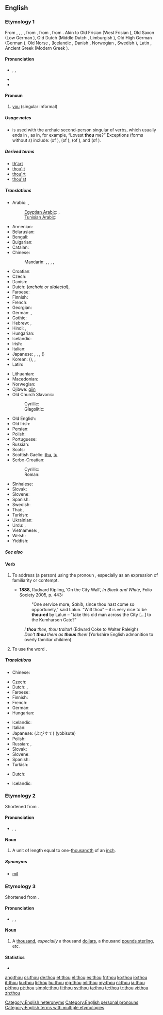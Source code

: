 ==English==
{{wikipedia|dab=thou (disambiguation)|thou}}

===Etymology 1===
From {{etyl|enm}} {{term|thou|lang=enm}}, {{term|thow|lang=enm}}, {{term|thu|lang=enm}}, {{term|þou|lang=enm}}, from {{etyl|ang|en}} {{term|þu|þū|lang=ang}}, from {{proto|Germanic|þū|lang=en}}, from {{proto|Indo-European|túh₂|lang=en}}. Akin to Old Frisian {{term|thu|thū|lang=ofs}} (West Frisian {{term|do|lang=fy}}), Old Saxon {{term|thu|thū|lang=osx}} (Low German {{term|du|lang=nds}}), Old Dutch {{term|thu|thū|lang=odt}} (Middle Dutch {{term|du|lang=dum}}, Limburgish {{term|doe|lang=li}}), Old High German {{term|du|dū|lang=goh}} (German {{term|du|lang=de}}), Old Norse {{term|þú|lang=non}}, (Icelandic {{term|þú|lang=is}}, Danish {{term|du|lang=da}}, Norwegian {{term|du|lang=no}}, Swedish {{term|du|lang=sv}}), Latin {{term|tu|lang=la}}, Ancient Greek {{term|σύ|tr=sý|lang=grc}} (Modern Greek {{term|εσύ|tr=esý}}).

====Pronunciation====
* {{enPR|''th''ou}}, {{IPA|/ðaʊ/}}, {{X-SAMPA|/DaU/}}
* {{audio|en-us-thou.ogg|Audio (US)}}
* {{rhymes|aʊ}}

====Pronoun====
{{wikipedia}}
{{head|en|pronoun|second person singular nominative case||plural|[[ye]] '''''or''''' [[you]]|objective case|thee|reflexive|thyself|possessive determiner|'''[[thy]]''' ('''[[thine]]''' ''before a vowel'')|possessive pronoun|thine}}

# {{archaic|or|dialectal}} [[you]] (singular informal)

=====Usage notes=====
* {{term|thou|Thou}} is used with the archaic second-person singular of verbs, which usually ends in {{term|-est}}, as in, for example, “Lovest '''thou''' me?” Exceptions (forms without ''s'') include: {{term|art#Verb|art}} (of {{term|be}}), {{term|shalt}} (of {{term|shall}}), {{term|wost}} (of {{term|wit#Verb|wit}}), and {{term|wilt}} (of {{term|will#Verb|will}}).

=====Derived terms=====
* [[th'art]]
* [[thou'lt]]
* [[thou'rt]]
* [[thou'st]]

=====Translations=====
{{trans-top|singular informal form of "you"}}
* Arabic: {{t|ar|أنت|m|tr='ánta|sc=Arab}}, {{t|ar|أنت|f|tr='ánti|sc=Arab}}
*: [[Egyptian Arabic]]: {{tø|arz|انت|m|tr=ínta|sc=Arab}}, {{tø|arz|انت|f|tr=ínti|sc=Arab}}
*: [[Tunisian Arabic]]: {{tø|aeb|انت|m|f|alt=اِنْتِ|tr=ʾinti|sc=Arab}}
* Armenian: {{t|hy|դու|tr=du|sc=Armn}}
* Belarusian: {{t|be|ты|tr=ty|sc=Cyrl}}
* Bengali: {{t|bn|তুই|tr=tui|sc=Beng}}
* Bulgarian: {{t|bg|ти|tr=ti|sc=Cyrl}}
* Catalan: {{t+|ca|tu}}
* Chinese:
*: Mandarin: {{t|zh|你|tr=nǐ|sc=Hani}}, {{t|zh|祢|tr=nǐ|sc=Hani}} {{qualifier|to God}}, {{qualifier|archaic}} {{t|zh|爾|sc=Hani}}, {{t|zh|尔|tr=ěr|sc=Hani}}, {{t|zh|汝|tr=rǔ|sc=Hani}}
* Croatian: {{t+|hr|ti}}
* Czech: {{t+|cs|ty}}
* Danish: {{t+|da|du}}
* Dutch: {{t+|nl|gij}} (''archaic or dialectal''), {{t+|nl|jij}}
* Faroese: {{t-|fo|tú|xs=Faroese}}
* Finnish: {{t+|fi|sinä}}
* French: {{t+|fr|tu|m|f}}
* Georgian: {{t|ka|შენ|tr=šen|sc=Geor}}
* German: {{t+|de|du}}, {{t+|de|Du}}
* Gothic: {{tø|got|𐌸𐌿|tr=þū|sc=Goth}}
* Hebrew: {{t|he|אתה|m|tr=atá|sc=Hebr}}, {{t|he|את|f|tr=at|sc=Hebr}}
* Hindi: {{t|hi|तुम|tr=tum|sc=Deva}}, {{t|hi|तू|tr=tū|sc=Deva}}
* Hungarian: {{t+|hu|te}}
* Icelandic: {{t+|is|þú}}
* Irish: {{t-|ga|tú|xs=Irish}}
* Italian: {{t+|it|tu}}
* Japanese: {{t|ja|君|tr=きみ, kimi|sc=Jpan}}, {{t|ja|汝|tr=なんじ, nanji|sc=Jpan}}, {{t|ja|お前|tr=おまえ, omae|sc=Jpan}}, {{t|ja|あなた|tr=anata|sc=Jpan}} ({{t|ja|貴方|sc=Jpan}})
* Korean: {{t|ko|당신|tr=dangsin|sc=Kore}} ({{t|ko|當身|sc=Kore}}), {{t|ko|너|tr=neo|sc=Kore}}, {{t|ko|네|tr=ne|sc=Kore}}
* Latin: {{t+|la|tu}}
{{trans-mid}}
* Lithuanian: {{t+|lt|tu|xs=Lithuanian}}
* Macedonian: {{t|mk|ти|tr=ti|sc=Cyrl}}
* Norwegian: {{t+|no|du}}
* Ojibwe: [[giin]]
* Old Church Slavonic:
*: Cyrillic: {{tø|cu|тꙑ|tr=ty|sc=Cyrs|xs=Old Church Slavonic}}
*: Glagolitic: {{tø|cu|ⰕⰟⰊ|tr=ty|sc=Glag|xs=Old Church Slavonic}}
* Old English: {{t-|ang|þu|alt=þū|xs=Old English}}
* Old Irish: {{tø|sga|tú}}
* Persian: {{t|fa|تو|tr=to|sc=fa-Arab}}
* Polish: {{t+|pl|ty}}
* Portuguese: {{t+|pt|tu}}
* Russian: {{t+|ru|ты|tr=ty}}
* Scots: {{tø|sco|thoo|xs=Scots}}
* Scottish Gaelic: [[thu]], [[tu#Scottish Gaelic|tu]]
* Serbo-Croatian:
*: Cyrillic: {{t|sh|ти|alt=ти̑|sc=Cyrl|xs=Serbo-Croatian}}
*: Roman: {{t|sh|ti|alt=tȋ|xs=Serbo-Croatian}}
* Sinhalese: {{t|si|ඔයා|tr=oyā|sc=Sinh}}
* Slovak: {{t|sk|ty}}
* Slovene: {{t+|sl|ti}}
* Spanish: {{t+|es|tú|m|f}}
* Swedish: {{t+|sv|du}}
* Thai: {{t|th|คุณ|tr=kun|sc=Thai}}, {{t|th|เธอ|tr=ter|sc=Thai}}
* Turkish: {{t|tr|sen}}
* Ukrainian: {{t|uk|ти|tr=ty|sc=Cyrl}}
* Urdu: {{t|ur|تم|tr=tum|sc=ur-Arab}}, {{t|ur|تو|tr=tū|sc=ur-Arab}}
* Vietnamese: {{t|vi|mày}}, {{t|vi|em}}
* Welsh: {{t+|cy|ti|xs=Welsh}}
* Yiddish: {{t|yi|דו|m|tr=du|sc=Hebr}}
{{trans-bottom}}

=====See also=====
{{English personal pronouns}}

====Verb====
{{en-verb}}

# {{transitive}} To address (a person) using the pronoun {{term|thou}}, especially as an expression of familiarity or contempt.
#* '''1888''', Rudyard Kipling, ‘On the City Wall’, ''In Black and White'', Folio Society 2005, p. 443:
#*: "One service more, ''Sahib'', since thou hast come so opportunely," said Lalun. "Wilt thou" – it is very nice to be '''thou-ed''' by Lalun – "take this old man across the City [...] to the Kumharsen Gate?"
#: ''I '''thou''' thee, thou traitor!'' (Edward Coke to Walter Raleigh)
#: ''Don't '''thou''' them as '''thous''' thee!'' (Yorkshire English admonition to overly familiar children)
# {{intransitive}} To use the word {{term|thou}}.

=====Translations=====
{{trans-top|to address someone using the pronoun ''thou''}}
* Chinese:
*: {{trreq|zh}}
* Czech: {{t-|cs|tykat}}
* Dutch: {{t-|nl|jij en jou zeggen}}, {{t|nl|tutoyeren}}
* Faroese: {{t|fo|túa}}
* Finnish: {{t|fi|sinutella}}
* French: {{t+|fr|tutoyer}}
* German: {{t+|de|duzen}}
* Hungarian: {{t+|hu|tegez}}
{{trans-mid}}
* Icelandic: {{t-|is|þúa}}
* Italian: {{t-|it|dar del tu a}}
* Japanese: {{t-|ja|呼び捨て}} (よびすて) (yobisute)
* Polish: {{t|pl|mówić per ty}}
* Russian: {{t+|ru|тыкать|tr=týkat’}}, {{t|ru|тыкнуть|tr=týknut’}}
* Slovak: {{t|sk|tykať}}
* Slovene: {{t-|sl|tikati}}
* Spanish: {{t-|es|tutear}}
* Turkish: {{t|tr|sen}}
{{trans-bottom}}

{{trans-top|to use the word ''thou''}}
* Dutch: {{t|nl|vousvoyeren}}
{{trans-mid}}
* Icelandic: {{t-|is|þúa}}
{{trans-bottom}}

===Etymology 2===
Shortened from {{term|thousandth}}.

====Pronunciation====
* {{enPR|thou}}, {{IPA|/θaʊ/}}, {{X-SAMPA|/TaU/}}
*: {{rhymes|aʊ}}

====Noun====
{{en-noun}}

# {{dated|_|British}} A unit of length equal to one-[[thousandth]] of an [[inch]].

=====Synonyms=====
* [[mil]] {{qualifier|US}}

===Etymology 3===
Shortened from {{term|thousand}}.

====Pronunciation====
* {{enPR|thou}}, {{IPA|/θaʊ/}}, {{X-SAMPA|/TaU/}}
*: {{rhymes|aʊ}}

====Noun====
{{en-noun|pl=thou}}

# {{slang}} A [[thousand]], ''especially'' a thousand [[dollar]]s, a thousand [[pound sterling|pounds sterling]], etc.

====Statistics====
* {{rank|asked|soon|almost|217|thou|full|country|course}}

[[Category:English heteronyms]]
[[Category:English personal pronouns]]
[[Category:English terms with multiple etymologies]]

[[ang:thou]]
[[cs:thou]]
[[de:thou]]
[[et:thou]]
[[el:thou]]
[[es:thou]]
[[fr:thou]]
[[ko:thou]]
[[io:thou]]
[[it:thou]]
[[ku:thou]]
[[li:thou]]
[[hu:thou]]
[[mg:thou]]
[[ml:thou]]
[[my:thou]]
[[nl:thou]]
[[ja:thou]]
[[pl:thou]]
[[pt:thou]]
[[simple:thou]]
[[fi:thou]]
[[sv:thou]]
[[ta:thou]]
[[te:thou]]
[[tr:thou]]
[[vi:thou]]
[[zh:thou]]